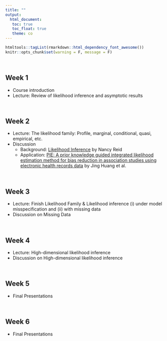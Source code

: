 ```yaml
---
title: ""
output: 
  html_document:
   toc: true
   toc_float: true
   theme: co
---
```


```r
htmltools::tagList(rmarkdown::html_dependency_font_awesome())
knitr::opts_chunk$set(warning = F, message = F)
```
<br>


## Week 1
  - Course introduction 
  - Lecture: Review of likelihood inference and asymptotic results 

<br>

## Week 2
  - Lecture: The likelihood family: Profile, marginal, conditional, quasi, empirical, etc. 
  - Discussion
    - Background: [Likelihood Inference](https://utstat.toronto.edu/reid/research/likelihood-final.pdf) by Nancy Reid
    - Application: [PIE: A prior knowledge guided integrated likelihood estimation method for bias reduction in association studies using electronic health records data](https://www.ncbi.nlm.nih.gov/pmc/articles/PMC7378882/) by Jing Huang et al.

<br>

## Week 3
  - Lecture: Finish Likelihood Family & Likelihood inference (i) under model misspecification and (ii) with missing data
  - Discussion on Missing Data 
  
  <!-- (1) [You want me to analyze data I don't have? Are you insane?](https://www.ncbi.nlm.nih.gov/pmc/articles/PMC4198883/) by Xiao-Li Meng and (2) [Maximum likelihood estimation with missing outcomes: From simplicity to complexity](https://www.ncbi.nlm.nih.gov/pmc/articles/PMC6879193/) by Stuart Baker -->

<br>

## Week 4
  - Lecture: High-dimensional likelihood inference 
  - Discussion on High-dimensional likelihood inference
  
  <!-- [A modern maximum-likelihood theory for high-dimensional logistic regression](https://www-pnas-org.myaccess.library.utoronto.ca/doi/pdf/10.1073/pnas.1810420116) by Pragya Sur and Emmanuel J. Candès  -->

<br>

## Week 5

- Final Presentations

<br>

## Week 6
- Final Presentations



<!-- https://utstat.toronto.edu/reid/research/Carrasco-R-published.pdf -->

<!-- https://web.stanford.edu/class/archive/stats/stats200/stats200.1172/Lecture16.pdf -->
